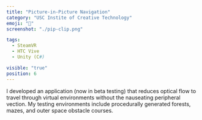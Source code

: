 ```yaml
---
title: "Picture-in-Picture Navigation"
category: "USC Instite of Creative Technology"
emoji: "🔬"
screenshot: "./pip-clip.png"

tags:
  - SteamVR
  - HTC Vive
  - Unity (C#)

visible: "true"
position: 6
---
```


I developed an application (now in beta testing) that reduces optical flow to travel through virtual environments without the nauseating peripheral vection. My testing environments include procedurally generated forests, mazes, and outer space obstacle courses.
